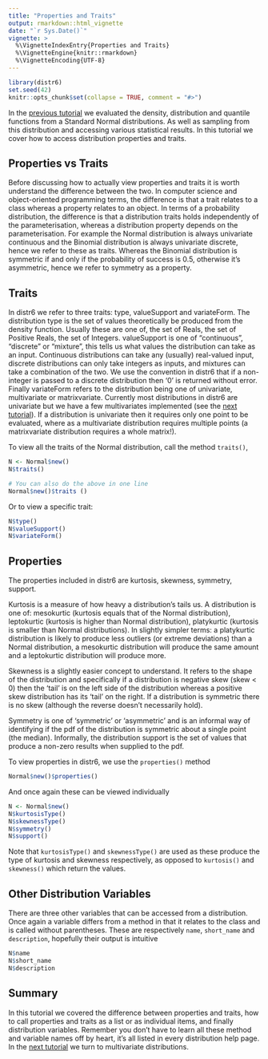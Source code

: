 ```yaml
---
title: "Properties and Traits"
output: rmarkdown::html_vignette
date: "`r Sys.Date()`"
vignette: >
  %\VignetteIndexEntry{Properties and Traits}
  %\VignetteEngine{knitr::rmarkdown}
  %\VignetteEncoding{UTF-8}
---
```


```r
library(distr6)
set.seed(42)
knitr::opts_chunk$set(collapse = TRUE, comment = "#>")
```

In the [previous tutorial](https://alan-turing-institute.github.io/distr6/articles/webs/statistical_methods.html) we evaluated the density, distribution and quantile functions from a Standard Normal distributions. As well as sampling from this distribution and accessing various statistical results. In this tutorial we cover how to access distribution properties and traits.

## Properties vs Traits

Before discussing how to actually view properties and traits it is worth understand the difference between the two. In computer science and object-oriented programming terms, the difference is that a trait relates to a class whereas a property relates to an object. In terms of a probability distribution, the difference is that a distribution traits holds independently of the parameterisation, whereas a distribution property depends on the parameterisation. For example the Normal distribution is always univariate continuous and the Binomial distribution is always univariate discrete, hence we refer to these as traits. Whereas the Binomial distribution is symmetric if and only if the probability of success is 0.5, otherwise it's asymmetric, hence we refer to symmetry as a property.

## Traits

In distr6 we refer to three traits: type, valueSupport and variateForm. The distribution type is the set of values theoretically be produced from the density function. Usually these are one of, the set of Reals, the set of Positive Reals, the set of Integers. valueSupport is one of "continuous", "discrete" or "mixture", this tells us what values the distribution can take as an input. Continuous distributions can take any (usually) real-valued input, discrete distributions can only take integers as inputs, and mixtures can take a combination of the two. We use the convention in distr6 that if a non-integer is passed to a discrete distribution then '0' is returned without error. Finally variateForm refers to the distribution being one of univariate, multivariate or matrixvariate. Currently most distributions in distr6 are univariate but we have a few multivariates implemented (see the [next tutorial](https://alan-turing-institute.github.io/distr6/articles/webs/multivariates.html)). If a distribution is univariate then it requires only one point to be evaluated, where as a multivariate distribution requires multiple points (a matrixvariate distribution requires a whole matrix!).

To view all the traits of the Normal distribution, call the method `traits()`,
```r
N <- Normal$new()
N$traits()

# You can also do the above in one line
Normal$new()$traits ()
```

Or to view a specific trait:
```r
N$type()
N$valueSupport()
N$variateForm()
```


## Properties

The properties included in distr6 are kurtosis, skewness, symmetry, support.

Kurtosis is a measure of how heavy a distribution's tails us. A distribution is one of: mesokurtic (kurtosis equals that of the Normal distribution), leptokurtic (kurtosis is higher than Normal distribution), platykurtic (kurtosis is smaller than Normal distributions). In slightly simpler terms: a platykurtic distribution is likely to produce less outliers (or extreme deviations) than a Normal distribution, a mesokurtic distribution will produce the same amount and a leptokurtic distribution will produce more.

Skewness is a slightly easier concept to understand. It refers to the shape of the distribution and specifically if a distribution is negative skew (skew < 0) then the 'tail' is on the left side of the distribution whereas a positive skew distribution has its 'tail' on the right. If a distribution is symmetric there is no skew (although the reverse doesn't necessarily hold).

Symmetry is one of 'symmetric' or 'asymmetric' and is an informal way of identifying if the pdf of the distribution is symmetric about a single point (the median). Informally, the distribution support is the set of values that produce a non-zero results when supplied to the pdf.

To view properties in distr6, we use the `properties()` method
```r
Normal$new()$properties()
```

And once again these can be viewed individually
```r
N <- Normal$new()
N$kurtosisType()
N$skewnessType()
N$symmetry()
N$support()
```

Note that `kurtosisType()` and `skewnessType()` are used as these produce the type of kurtosis and skewness respectively, as opposed to `kurtosis()` and `skewness()` which return the values.

## Other Distribution Variables

There are three other variables that can be accessed from a distribution. Once again a variable differs from a method in that it relates to the class and is called without parentheses. These are respectively `name`, `short_name` and `description`, hopefully their output is intuitive
```r
N$name
N$short_name
N$description
```

## Summary

In this tutorial we covered the difference between properties and traits, how to call properties and traits as a list or as individual items, and finally distribution variables. Remember you don't have to learn all these method and variable names off by heart, it's all listed in every distribution help page. In the [next tutorial](https://alan-turing-institute.github.io/distr6/articles/webs/multivariates.html) we turn to multivariate distributions.




